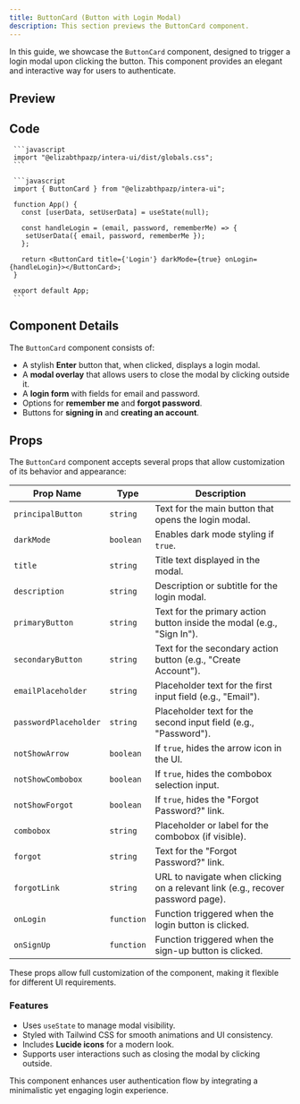 ```yaml
---
title: ButtonCard (Button with Login Modal)
description: This section previews the ButtonCard component.
---
```


In this guide, we showcase the `ButtonCard` component, designed to trigger a login modal upon clicking the button. This component provides an elegant and interactive way for users to authenticate.

## Preview

<CardButton> 
</CardButton> 

## Code

     ```javascript
     import "@elizabthpazp/intera-ui/dist/globals.css";
     ``` 

     ```javascript
     import { ButtonCard } from "@elizabthpazp/intera-ui";
     
     function App() {
       const [userData, setUserData] = useState(null);

       const handleLogin = (email, password, rememberMe) => {
        setUserData({ email, password, rememberMe }); 
       };

       return <ButtonCard title={'Login'} darkMode={true} onLogin={handleLogin}></ButtonCard>;
     }

     export default App;
     ```

## Component Details

The `ButtonCard` component consists of:
- A stylish **Enter** button that, when clicked, displays a login modal.
- A **modal overlay** that allows users to close the modal by clicking outside it.
- A **login form** with fields for email and password.
- Options for **remember me** and **forgot password**.
- Buttons for **signing in** and **creating an account**.

## Props

The `ButtonCard` component accepts several props that allow customization of its behavior and appearance:

| Prop Name         | Type       | Description |
|------------------|-----------|-------------|
| `principalButton` | `string`  | Text for the main button that opens the login modal. |
| `darkMode`       | `boolean` | Enables dark mode styling if `true`. |
| `title`         | `string`  | Title text displayed in the modal. |
| `description`   | `string`  | Description or subtitle for the login modal. |
| `primaryButton`       | `string`  | Text for the primary action button inside the modal (e.g., "Sign In"). |
| `secondaryButton`       | `string`  | Text for the secondary action button (e.g., "Create Account"). |
| `emailPlaceholder`        | `string`  | Placeholder text for the first input field (e.g., "Email"). |
| `passwordPlaceholder`        | `string`  | Placeholder text for the second input field (e.g., "Password"). |
| `notShowArrow`  | `boolean` | If `true`, hides the arrow icon in the UI. |
| `notShowCombobox` | `boolean` | If `true`, hides the combobox selection input. |
| `notShowForgot` | `boolean` | If `true`, hides the "Forgot Password?" link. |
| `combobox`      | `string`  | Placeholder or label for the combobox (if visible). |
| `forgot`        | `string`  | Text for the "Forgot Password?" link. |
| `forgotLink`      | `string`  | URL to navigate when clicking on a relevant link (e.g., recover password page). |
| `onLogin`       | `function` | Function triggered when the login button is clicked. |
| `onSignUp`      | `function` | Function triggered when the sign-up button is clicked. |

These props allow full customization of the component, making it flexible for different UI requirements.

### Features
- Uses `useState` to manage modal visibility.
- Styled with Tailwind CSS for smooth animations and UI consistency.
- Includes **Lucide icons** for a modern look.
- Supports user interactions such as closing the modal by clicking outside.

This component enhances user authentication flow by integrating a minimalistic yet engaging login experience.